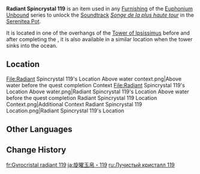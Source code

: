 {{Item Infobox
|id          = 141219
|image       = Item Radiant Spincrystal.png
|type        = Adventure Items
|group       = Radiant Spincrystals
|group2      = Fontaine Spincrystals
|quality     = 4
|invCategory = Precious Items
|description = This wondrous crystal contains a certain rhythm, like something beautiful woven from delicate silk. These items can be found throughout the mainland or from merchants who collect curios. The tune held within this crystal can be revivified in your Serenitea Pot using either "[[Euphonium Unbound: Winding]]" or "[[Euphonium Unbound: Soaring]]." The tune contained within this [[Radiant Spincrystal]] is "[[Songe de la plus haute tour]]."
|source1     = [[Tower of Ipsissimus]]
|track       = Songe de la plus haute tour
}}
'''Radiant Spincrystal 119''' is an item used in any [[Furnishing]] of the [[Euphonium Unbound]] series to unlock the [[Soundtrack]] ''[[Songe de la plus haute tour]]'' in the [[Serenitea Pot]].

It is located in one of the overhangs of the [[Tower of Ipsissimus]] before and after completing the {{Quest|In the Wake of Narcissus}}, it is also available in a similar location when the tower sinks into the ocean.

==Location==
<gallery>
File:Radiant Spincrystal 119's Location Above water context.png|Above water before the quest completion Context
File:Radiant Spincrystal 119's Location Above water.png|Radiant Spincrystal 119's Location Above water before the quest completion
Radiant Spincrystal 119 Location Context.png|Additional Context
Radiant Spincrystal 119 Location.png|Radiant Spincrystal 119's Location
</gallery>

==Other Languages==
{{Other Languages
|default_hidden = 1
|en      = Radiant Spincrystal 119
|zhs     = 旋曜玉帛・其一百一十九
|zhs_rm  = 
|zht     = 旋曜玉帛・其一百一十九
|zht_rm  = 
|ja      = 旋曜玉帛・119
|ja_rm   = Sen'you Gyokuhaku - Hyakujuukyuu
|ko      = 빛나는 결정・119
|ko_rm   = 
|es      = Girocristal radiante (119)
|fr      = Gyrocristal radiant 119
|ru      = Лучистый кристалл 119
|th      = Radiant Spincrystal 119
|vi      = Ngọc Thạch Âm Vang 119
|de      = Strahlender Drehkristall CXIX
|id      = Radiant Spincrystal 119
|pt      = Cristal Rodopiante Radiante 119
|tr      = Parlak Burgu Kristal 119
|it      = Voltacristallo radioso 119
}}

==Change History==
{{Change History|4.2}}

[[fr:Gyrocristal radiant 119]]
[[ja:旋曜玉帛・119]]
[[ru:Лучистый кристалл 119]]